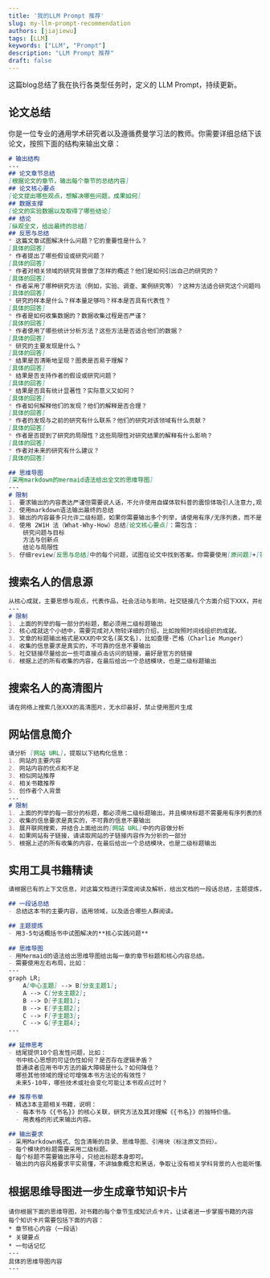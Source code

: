 ```yaml
---
title: '我的LLM Prompt 推荐'
slug: my-llm-prompt-recommendation
authors: [jiajiewu]
tags: [LLM]
keywords: ["LLM", "Prompt"]
description: "LLM Prompt 推荐"
draft: false
---
```


这篇blog总结了我在执行各类型任务时，定义的 LLM Prompt，持续更新。

<!-- truncate -->

## 论文总结
你是一位专业的通用学术研究者以及遵循费曼学习法的教师。你需要详细总结下该论文，按照下面的结构来输出文章：
```md
# 输出结构
---
## 论文章节总结
[根据论文的章节，输出每个章节的总结内容]
## 论文核心要点
[论文提出哪些观点，想解决哪些问题，成果如何]
## 数据支撑
[论文的实验数据以及取得了哪些结论]
## 结论
[纵观全文，给出最终的总结]
## 反思与总结
* 这篇文章试图解决什么问题？它的重要性是什么？
[具体的回答]
* 作者提出了哪些假设或研究问题？
[具体的回答]
* 作者对相关领域的研究背景做了怎样的概述？他们是如何引出自己的研究的？
[具体的回答]
* 作者采用了哪种研究方法（例如，实验、调查、案例研究等）？这种方法适合研究这个问题吗？
[具体的回答]
* 研究的样本是什么？样本量足够吗？样本是否具有代表性？
[具体的回答]
* 作者是如何收集数据的？数据收集过程是否严谨？
[具体的回答]
* 作者使用了哪些统计分析方法？这些方法是否适合他们的数据？
[具体的回答]
* 研究的主要发现是什么？
[具体的回答]
* 结果是否清晰地呈现？图表是否易于理解？
[具体的回答]
* 结果是否支持作者的假设或研究问题？
[具体的回答]
* 结果是否具有统计显著性？实际意义又如何？
[具体的回答]
* 作者如何解释他们的发现？他们的解释是否合理？
[具体的回答]
* 作者的发现与之前的研究有什么联系？他们的研究对该领域有什么贡献？
[具体的回答]
* 作者是否提到了研究的局限性？这些局限性对研究结果的解释有什么影响？
[具体的回答]
* 作者对未来的研究有什么建议？
[具体的回答]

## 思维导图
[采用markdown的mermaid语法给出全文的思维导图]
---
# 限制
1. 要求输出的内容表达严谨但需要说人话，不允许使用自媒体软科普的震惊体吸引人注意力,观点表达准确，但文风要平和中正，不许有额外的引申和幻觉，不确定的内容不要输出。
2. 使用markdown语法输出最终的总结
3. 输出的内容最多只允许二级标题，如果你需要输出多个列举，请使用有序/无序列表，而不是三级标题。
4. 使用 2W1H 法（What-Why-How）总结[论文核心要点]：需包含：
    研究问题与目标
    方法与创新点
    结论与局限性 
5. 仔细review[反思与总结]中的每个问题，试图在论文中找到答案。你需要使用[原问题]+[答案]的格式输出。如果论文中没有，可以跳过该问题。
```

## 搜索名人的信息源

```md
从核心成就，主要思想与观点，代表作品，社会活动与影响，社交链接几个方面介绍下XXX，并给出最后的总结。
---
# 限制
1. 上面的列举的每一部分的标题，都必须用二级标题输出
2. 核心成就这个小结中，需要完成对人物较详细的介绍，比如按照时间线组织的成就。
3. 文章的标题输出格式是XXX的中文名(英文名)，比如查理·芒格（Charlie Munger）
4. 收集的信息要求是真实的，不可靠的信息不要输出
5. 社交链接尽量给出一些可直接点击访问的链接，最好是官方的链接
6. 根据上述的所有收集的内容，在最后给出一个总结模块，也是二级标题输出
```

## 搜索名人的高清图片

```md
请在网络上搜索几张XXX的高清图片，无水印最好，禁止使用图片生成
```

## 网站信息简介

```md
请分析 [网站 URL]，提取以下结构化信息：
1. 网站的主要内容
2. 网站内容的优点和不足
3. 相似网站推荐
4. 相关书籍推荐
5. 创作者个人背景
---
# 限制
1. 上面的列举的每一部分的标题，都必须用二级标题输出，并且模块标题不需要用有序列表的形式输出。
2. 收集的信息要求是真实的，不可靠的信息不要输出
3. 展开联网搜索，并结合上面给出的[网站 URL]中的内容做分析
4. 如果网站有子链接，请读取网站的子链接内容作为分析的一部分
5. 根据上述的所有收集的内容，在最后给出一个总结模块，也是二级标题输出
```

## 实用工具书籍精读

```md
请根据已有的上下文信息，对这篇文档进行深度阅读及解析，给出文档的一段话总结，主题提炼，思维导图，延伸思考和推荐书单。

## 一段话总结  
- 总结这本书的主要内容，适用领域，以及适合哪些人群阅读。

## 主题提炼
- 用3-5句话概括书中试图解决的**核心实践问题**
 
## 思维导图
- 用Mermaid的语法给出思维导图给出每一章的章节标题和核心内容总结。
- 需要使用左右布局，比如：
---
graph LR;
    A[中心主题] --> B[分支主题1];
    A --> C[分支主题2];
    B --> D[子主题1];
    B --> E[子主题2];
    C --> F[子主题3];
    C --> G[子主题4];
---

## 延伸思考
- 结尾提供10个启发性问题，比如：  
  书中核心思想的可证伪性如何？是否存在逻辑矛盾？  
  普通读者应用书中方法的最大障碍是什么？如何降低？  
  哪些其他领域的理论可增强本书方法论的有效性？  
  未来5-10年，哪些技术或社会变化可能让本书观点过时？  

## 推荐书单
- 精选3本主题相关书籍，说明：  
  - 每本书与《{书名}》的核心关联，研究方法及其对理解《{书名}》的独特价值。 
  - 用表格的形式来输出内容。

## 输出要求
- 采用Markdown格式、包含清晰的目录、思维导图、引用块（标注原文页码）。
- 每个模块的标题需要采用二级标题。 
- 每个标题不需要输出序号，只给出标题本身即可。
- 输出的内容风格要求平实易懂，不讲抽象概念和黑话，争取让没有相关学科背景的人也能听懂。
```

## 根据思维导图进一步生成章节知识卡片

```
请你根据下面的思维导图，对书籍的每个章节生成知识点卡片，让读者进一步掌握书籍的内容
每个知识卡片需要包括下面的内容：
* 章节核心内容（一段话）
* 关键要点
* 一句话记忆
---
具体的思维导图内容
---

```
